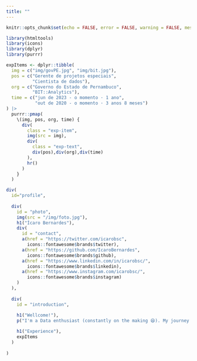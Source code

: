 ```yaml
---
title: ""
---
```


``` r
knitr::opts_chunk$set(echo = FALSE, error = FALSE, warning = FALSE, message = FALSE)

library(htmltools)
library(icons)
library(dplyr)
library(purrr)

```

``` r
expItems <- dplyr::tibble(
  img = c("img/govPE.jpg", "img/bit.jpg"),
  pos = c("Gerente de projetos especiais",
          "Cientista de dados"),
  org = c("Governo do Estado de Pernambuco",
          "BIT::Analytics"),
  time = c("jun de 2023 - o momento · 1 ano",
           "out de 2020 - o momento · 3 anos 8 meses")
) |> 
  purrr::pmap(
    \(img, pos, org, time) {
      div(
        class = "exp-item",
        img(src = img),
        div(
          class = "exp-text",
          div(pos),div(org),div(time)
        ),
        hr()
      )
    }
  )

div(
  id="profile",
  
  div(
    id = "photo",
    img(src = "/img/foto.jpg"),
    h1("Ícaro Bernardes"),
    div(
      id = "contact",
      a(href = "https://twitter.com/icarobsc",
        icons::fontawesome$brands$twitter),
      a(href = "https://github.com/IcaroBernardes",
        icons::fontawesome$brands$github),
      a(href = "https://www.linkedin.com/in/icarobsc/",
        icons::fontawesome$brands$linkedin),
      a(href = "https://www.instagram.com/icarobsc/",
        icons::fontawesome$brands$instagram)
    )
  ),
  
  div(
    id = "introduction",
    
    h1("Wellcome!"),
    p("I'm a Data enthusiast (constantly on the making 😆). My journey so far is focused on the many disciplines of Data Science."),

    h1("Experience"),
    expItems
  )
  
)


```


